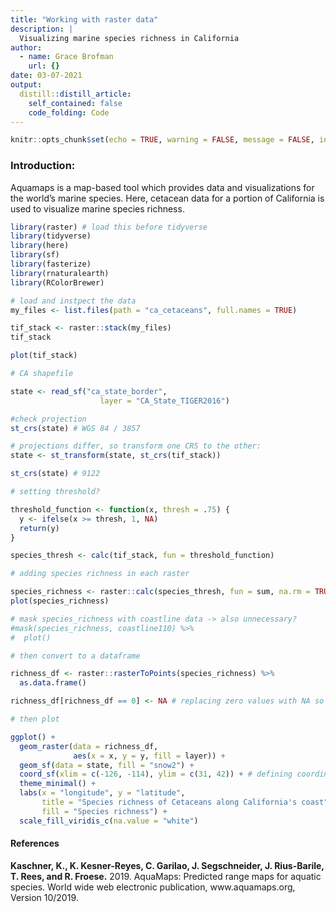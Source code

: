 ```yaml
---
title: "Working with raster data"
description: |
  Visualizing marine species richness in California
author:
  - name: Grace Brofman
    url: {}
date: 03-07-2021
output:
  distill::distill_article:
    self_contained: false
    code_folding: Code
---
```


```r
knitr::opts_chunk$set(echo = TRUE, warning = FALSE, message = FALSE, include = FALSE)
```

### **Introduction:**
Aquamaps is a map-based tool which provides data and visualizations for the world's marine species. Here, cetacean data for a portion of California is used to visualize marine species richness. 

```r
library(raster) # load this before tidyverse
library(tidyverse)
library(here)
library(sf)
library(fasterize)
library(rnaturalearth)
library(RColorBrewer)
```

```r
# load and instpect the data
my_files <- list.files(path = "ca_cetaceans", full.names = TRUE)

tif_stack <- raster::stack(my_files)
tif_stack

plot(tif_stack)


```

```r


# CA shapefile

state <- read_sf("ca_state_border",
                    layer = "CA_State_TIGER2016")

#check projection
st_crs(state) # WGS 84 / 3857

# projections differ, so transform one CRS to the other:
state <- st_transform(state, st_crs(tif_stack))

st_crs(state) # 9122
```


```r
# setting threshold?

threshold_function <- function(x, thresh = .75) {
  y <- ifelse(x >= thresh, 1, NA)
  return(y)
}

species_thresh <- calc(tif_stack, fun = threshold_function)

# adding species richness in each raster

species_richness <- raster::calc(species_thresh, fun = sum, na.rm = TRUE)
plot(species_richness)

# mask species_richness with coastline data -> also unnecessary?
#mask(species_richness, coastline110) %>% 
#  plot()

# then convert to a dataframe

richness_df <- raster::rasterToPoints(species_richness) %>% 
  as.data.frame()

richness_df[richness_df == 0] <- NA # replacing zero values with NA so that it doesn't show up when plotted
```

```r
# then plot

ggplot() +
  geom_raster(data = richness_df,
              aes(x = x, y = y, fill = layer)) +
  geom_sf(data = state, fill = "snow2") +
  coord_sf(xlim = c(-126, -114), ylim = c(31, 42)) + # defining coordinates
  theme_minimal() +
  labs(x = "longitude", y = "latitude",
       title = "Species richness of Cetaceans along California's coast",
       fill = "Species richness") +
  scale_fill_viridis_c(na.value = "white") 

```




#### **References**

**Kaschner, K., K. Kesner-Reyes, C. Garilao, J. Segschneider, J. Rius-Barile, T. Rees, and R. Froese.** 2019. AquaMaps: Predicted range maps for aquatic species. World wide web electronic publication, www.aquamaps.org, Version 10/2019.






